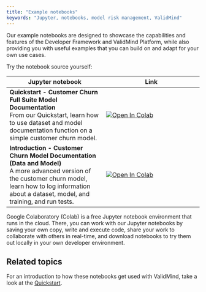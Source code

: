 ```yaml
---
title: "Example notebooks"
keywords: "Jupyter, notebooks, model risk management, ValidMind"
---
```


Our example notebooks are designed to showcase the capabilities and features of the Developer Framework and ValidMind Platform, while also providing you with useful examples that you can build on and adapt for your own use cases. 

Try the notebook source yourself: 

| Jupyter notebook | Link |
| --- | --- |
| **Quickstart - Customer Churn Full Suite Model Documentation**<br>From our Quickstart, learn how to use dataset and model documentation function on a simple customer churn model. | [![Open In Colab](https://colab.research.google.com/assets/colab-badge.svg)](https://colab.research.google.com/drive/1NLtjCFUZV2I_ttGUkiAL9uwGZK_SGUlw?usp=share_link) |
| **Introduction - Customer Churn Model Documentation (Data and Model)**<br>A more advanced version of the customer churn model, learn how to log information about a dataset, model, and training, and run tests. | [![Open In Colab](https://colab.research.google.com/assets/colab-badge.svg)](https://colab.research.google.com/drive/10uImCqleKr72z_FhfPmyvfpD6tF-jEvy?usp=share_link) |


Google Colaboratory (Colab) is a free Jupyter notebook environment that runs in the cloud. There, you can work with our Jupyter notebooks by saving your own copy, write and execute code, share your work to collaborate with others in real-time, and download notebooks to try them out locally in your own developer environment.

## Related topics

For an introduction to how these notebooks get used with ValidMind, take a look at the [Quickstart](quickstart.qmd).
